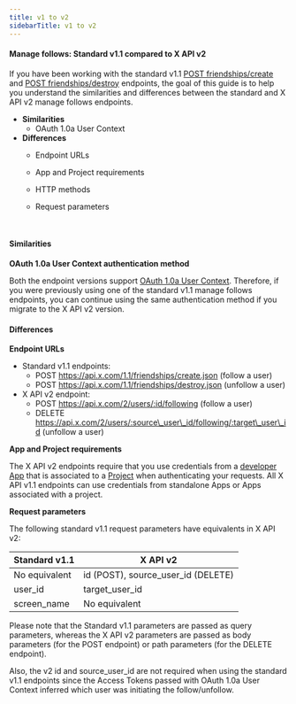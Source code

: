 ---
title: v1 to v2
sidebarTitle: v1 to v2
---


#### Manage follows: Standard v1.1 compared to X API v2

If you have been working with the standard v1.1 [POST friendships/create](https://developer.x.com/en/docs/twitter-api/v1/accounts-and-users/follow-search-get-users/api-reference/post-friendships-create) and [POST friendships/destroy](https://developer.x.com/en/docs/twitter-api/v1/accounts-and-users/follow-search-get-users/api-reference/post-friendships-destroy) endpoints, the goal of this guide is to help you understand the similarities and differences between the standard and X API v2 manage follows endpoints.

* **Similarities**
    * OAuth 1.0a User Context
* **Differences**
    * Endpoint URLs
    * App and Project requirements
    * HTTP methods
    * Request parameters

         

#### Similarities

**OAuth 1.0a User Context authentication method**

Both the endpoint versions support [OAuth 1.0a User Context](/resources/fundamentals/authentication#oauth-1-0a-2). Therefore, if you were previously using one of the standard v1.1 manage follows endpoints, you can continue using the same authentication method if you migrate to the X API v2 version. 

#### Differences

**Endpoint URLs**

* Standard v1.1 endpoints:
    * POST https://api.x.com/1.1/friendships/create.json
        (follow a user)
    * POST https://api.x.com/1.1/friendships/destroy.json
        (unfollow a user)
* X API v2 endpoint:
    * POST https://api.x.com/2/users/:id/following
        (follow a user)
    * DELETE https://api.x.com/2/users/:source\_user\_id/following/:target\_user\_id
        (unfollow a user) 

**App and Project requirements**

The X API v2 endpoints require that you use credentials from a [developer App](/resources/fundamentals/developer-apps) that is associated to a [Project](/resources/fundamentals/projects) when authenticating your requests. All X API v1.1 endpoints can use credentials from standalone Apps or Apps associated with a project.


**Request parameters**

The following standard v1.1 request parameters have equivalents in X API v2:

| Standard v1.1 | X API v2 |
| --- | --- |
| No equivalent | id (POST), source\_user\_id (DELETE) |
| user_id | target\_user\_id |
| screen_name | No equivalent |

Please note that the Standard v1.1 parameters are passed as query parameters, whereas the X API v2 parameters are passed as body parameters (for the POST endpoint) or path parameters (for the DELETE endpoint).

Also, the v2 id and source\_user\_id are not required when using the standard v1.1 endpoints since the Access Tokens passed with OAuth 1.0a User Context inferred which user was initiating the follow/unfollow. 

